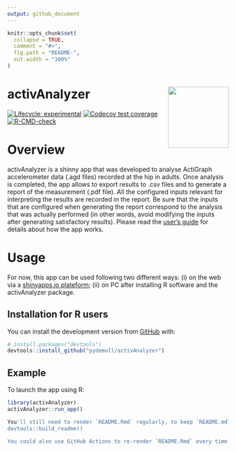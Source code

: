 ```yaml
---
output: github_document
---
```


```r
knitr::opts_chunk$set(
  collapse = TRUE,
  comment = "#>",
  fig.path = "README-",
  out.width = "100%"
)
```

# activAnalyzer <img src="inst/app/www/favicon.png" align="right" height="138.5" />


<!-- badges: start -->
[![Lifecycle: experimental](https://img.shields.io/badge/lifecycle-experimental-orange.svg)](https://lifecycle.r-lib.org/articles/stages.html#experimental)
[![Codecov test coverage](https://codecov.io/gh/pydemull/activAnalyzer/branch/master/graph/badge.svg)](https://codecov.io/gh/pydemull/activAnalyzer?branch=master)
[![R-CMD-check](https://github.com/pydemull/activAnalyzer/workflows/R-CMD-check/badge.svg)](https://github.com/pydemull/activAnalyzer/actions)
<!-- badges: end -->

# Overview

activAnalyzer is a shinny app that was developed to analyse ActiGraph accelerometer data (.agd files) recorded at the hip in adults. Once analysis is completed, the app allows to export results to .csv files and to generate a report of the measurement (.pdf file). All the configured inputs relevant for interpreting the results are recorded in the report. Be sure that the inputs that are configured when generating the report correspond to the analysis that was actually performed (in other words, avoid modifying the inputs after generating satisfactory results). Please read the [user's guide](https://github.com/pydemull/activAnalyzer/blob/master/inst/guide/user_guide_en.pdf) for details about how the app works.

# Usage

For now, this app can be used following two different ways: (i) on the web via a [shinyapps.io plateform](https://pydemull.shinyapps.io/activAnalyzer/); (ii) on PC after installing R software and the activAnalyzer package.

## Installation for R users

You can install the development version from [GitHub](https://github.com/) with:

``` r
# install.packages("devtools")
devtools::install_github("pydemull/activAnalyzer")
```

## Example

To launch the app using R:

```r
library(activAnalyzer)
activAnalyzer::run_app()
```


```r
You'll still need to render `README.Rmd` regularly, to keep `README.md` up-to-date:
devtools::build_readme()

You could also use GitHub Actions to re-render `README.Rmd` every time you push. An example workflow can be found here: <https://github.com/r-lib/actions/tree/master/examples>.
```

